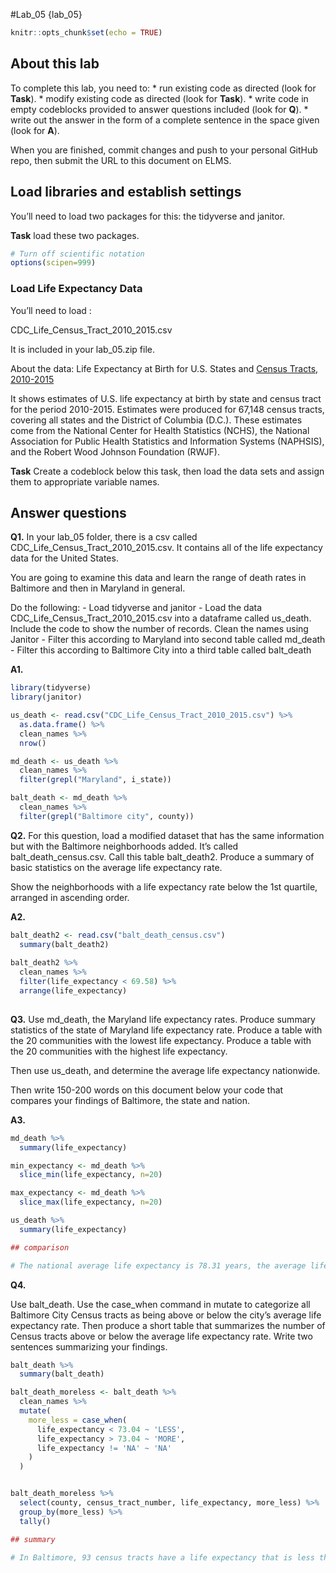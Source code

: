 #Lab_05  {lab_05}

```r
knitr::opts_chunk$set(echo = TRUE)
```

## About this lab

To complete this lab, you need to:
* run existing code as directed (look for **Task**).
* modify existing code as directed (look for **Task**).
* write code in empty codeblocks provided to answer questions included (look for **Q**).
* write out the answer in the form of a complete sentence in the space given (look for **A**).

When you are finished, commit changes and push to your personal GitHub repo, then submit the URL to this document on ELMS.

## Load libraries and establish settings

You'll need to load two packages for this: the tidyverse and janitor.

**Task** load these two packages.

```r
# Turn off scientific notation
options(scipen=999)

```

### Load Life Expectancy Data

You'll need to load :

CDC_Life_Census_Tract_2010_2015.csv

It is included in your lab_05.zip file.

About the data: 
Life Expectancy at Birth for U.S. States and [Census Tracts, 2010-2015](https://www.cdc.gov/nchs/data-visualization/life-expectancy/index.html) 

It shows estimates of U.S. life expectancy at birth by state and census tract for the period 2010-2015. Estimates were produced for 67,148 census tracts, covering all states and the District of Columbia (D.C.). These estimates come from the National Center for Health Statistics (NCHS), the National Association for Public Health Statistics and Information Systems (NAPHSIS), and the Robert Wood Johnson Foundation (RWJF).


**Task** Create a codeblock below this task, then load the data sets and assign them to appropriate variable names. 

## Answer questions

**Q1.** In your lab_05 folder, there is a csv called CDC_Life_Census_Tract_2010_2015.csv.  It contains all of the life expectancy data for the United States.

You are going to examine this data and learn the range of death rates in Baltimore and then in Maryland in general.

Do the following:
-  Load tidyverse and janitor
-  Load the data CDC_Life_Census_Tract_2010_2015.csv into a dataframe called us_death. 
Include the code to show the number of records. Clean the names using Janitor
-  Filter this according to Maryland into second table called md_death
-  Filter this according to Baltimore City into a third table called balt_death

**A1.**

```r

library(tidyverse)
library(janitor)

us_death <- read.csv("CDC_Life_Census_Tract_2010_2015.csv") %>%
  as.data.frame() %>%
  clean_names %>%
  nrow()

md_death <- us_death %>%
  clean_names %>%
  filter(grepl("Maryland", i_state))

balt_death <- md_death %>%
  clean_names %>%
  filter(grepl("Baltimore city", county))

```

**Q2.** 
For this question, load a modified dataset that has the same information but with the Baltimore neighborhoods added. It's called balt_death_census.csv. Call this table balt_death2. 
Produce a summary of basic statistics on the average life expectancy rate.

Show the neighborhoods with a life expectancy rate below the 1st quartile, arranged in ascending order. 


**A2.** 
```r

balt_death2 <- read.csv("balt_death_census.csv") 
  summary(balt_death2)
  
balt_death2 %>%
  clean_names %>%
  filter(life_expectancy < 69.58) %>%
  arrange(life_expectancy)
  


```

**Q3.** 
Use md_death, the Maryland life expectancy rates.
Produce summary statistics of the state of Maryland life expectancy rate. 
Produce a table with the 20 communities with the lowest life expectancy. 
Produce a table with the 20 communities with the highest life expectancy. 

Then use us_death, and determine the average life expectancy nationwide.

Then write 150-200 words on this document below your code that compares your findings of Baltimore, the state and nation. 

**A3.**

```r

md_death %>%
  summary(life_expectancy)

min_expectancy <- md_death %>%
  slice_min(life_expectancy, n=20)

max_expectancy <- md_death %>%
  slice_max(life_expectancy, n=20)

us_death %>%
  summary(life_expectancy)

## comparison

# The national average life expectancy is 78.31 years, the average life expectancy in Maryland is 78.7 years and the average life expectancy in Baltimore is 73.04 years. It does not surprise me that the life expectancy in Baltimore is lower than the national and Maryland averages. However, I am surprised how close the national and Maryland averages are to each other. I did not expect Maryland's average lifeexpectancy to be so indicative of the national average and vice versa.  

```

**Q4.**

Use balt_death. Use the case_when command in mutate to categorize all Baltimore City Census tracts as being above or below the city's average life expectancy rate. 
Then produce a short table that summarizes the number of Census tracts above or below the average life expectancy rate. Write two sentences summarizing your findings.


```r

balt_death %>%
  summary(balt_death)

balt_death_moreless <- balt_death %>% 
  clean_names %>%
  mutate(
    more_less = case_when(
      life_expectancy < 73.04 ~ 'LESS',
      life_expectancy > 73.04 ~ 'MORE',
      life_expectancy != 'NA' ~ 'NA'
    )
  )


balt_death_moreless %>% 
  select(county, census_tract_number, life_expectancy, more_less) %>%
  group_by(more_less) %>%
  tally()

## summary

# In Baltimore, 93 census tracts have a life expectancy that is less than the city average and 87 census tracts have a life expectancy that exceeds the average. There are 20 census tracts in Baltimore for which we have no life expectancy data. 



```



